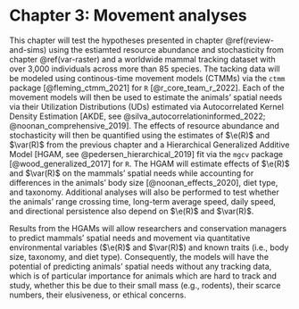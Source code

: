 \newpage

# Chapter 3: Movement analyses {#movement-ch}

\noindent This chapter will test the hypotheses presented in chapter \@ref(review-and-sims) using the estiamted resource abundance and stochasticity from chapter \@ref(var-raster) and a worldwide mammal tracking dataset with over 3,000 individuals across more than 85 species. The tacking data will be modeled using continous-time movement models (CTMMs) via the `ctmm` package [@fleming_ctmm_2021] for `R` [@r_core_team_r_2022]. Each of the movement models will then be used to estimate the animals' spatial needs via their Utilization Distributions (UDs) estimated via Autocorrelated Kernel Density Estimation [AKDE, see @silva_autocorrelationinformed_2022; @noonan_comprehensive_2019]. The effects of resource abundance and stochasticity will then be quantified using the estimates of $\e(R)$ and $\var(R)$ from the previous chapter and a Hierarchical Generalized Additive Model [HGAM, see @pedersen_hierarchical_2019] fit via the `mgcv` package [@wood_generalized_2017] for `R`. The HGAM will estimate effects of $\e(R)$ and $\var(R)$ on the mammals' spatial needs while accounting for differences in the animals' body size [@noonan_effects_2020], diet type, and taxonomy. Additional analyses will also be performed to test whether the animals' range crossing time, long-term average speed, daily speed, and directional persistence also depend on $\e(R)$ and $\var(R)$.

Results from the HGAMs will allow researchers and conservation managers to predict mammals' spatial needs and movement via quantitative environmental variables ($\e(R)$ and $\var(R)$) and known traits (i.e., body size, taxonomy, and diet type). Consequently, the models will have the potential of predicting animals' spatial needs without any tracking data, which is of particular importance for animals which are hard to track and study, whether this be due to their small mass (e.g., rodents), their scarce numbers, their elusiveness, or ethical concerns.
